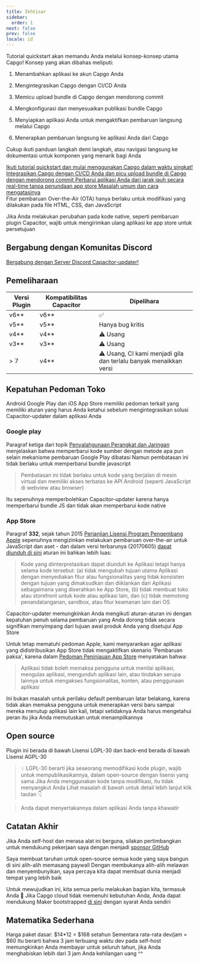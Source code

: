 ```yaml
---
title: Ikhtisar
sidebar:
  order: 1
next: false
prev: false
locale: id
---
```



Tutorial quickstart akan memandu Anda melalui konsep-konsep utama Capgo! Konsep yang akan dibahas meliputi:

<Steps>

1. Menambahkan aplikasi ke akun Capgo Anda

2. Mengintegrasikan Capgo dengan CI/CD Anda

3. Memicu upload bundle di Capgo dengan mendorong commit

4. Mengkonfigurasi dan menyesuaikan publikasi bundle Capgo

5. Menyiapkan aplikasi Anda untuk mengaktifkan pembaruan langsung melalui Capgo

6. Menerapkan pembaruan langsung ke aplikasi Anda dari Capgo

</Steps>

Cukup ikuti panduan langkah demi langkah, atau navigasi langsung ke dokumentasi untuk komponen yang menarik bagi Anda

<CardGrid stagger>
  <a href="/docs/getting-started/add-an-app/" ><Card title="Mulai Tutorial" icon="rocket" >
    Ikuti tutorial quickstart dan mulai menggunakan Capgo dalam waktu singkat!
  </Card></a>
  <a href="/docs/getting-started/deploy/"><Card title="Mudah diintegrasikan" icon="pencil">
    Integrasikan Capgo dengan CI/CD Anda dan picu upload bundle di Capgo dengan mendorong commit
  </Card></a>
  <a href="/docs/live-updates/"><Card title="Dokumentasi Pembaruan Langsung" icon="setting">
    Perbarui aplikasi Anda dari jarak jauh secara real-time tanpa penundaan app store
  </Card></a>
  <a href="/docs/getting-started/troubleshooting"><Card title="Pemecahan Masalah" icon="open-book">
    Masalah umum dan cara mengatasinya
  </Card></a>
</CardGrid>

<Aside type="tip">
Fitur pembaruan Over-the-Air (OTA) hanya berlaku untuk modifikasi yang dilakukan pada file HTML, CSS, dan JavaScript

Jika Anda melakukan perubahan pada kode native, seperti pembaruan plugin Capacitor, wajib untuk mengirimkan ulang aplikasi ke app store untuk persetujuan
</Aside>

## Bergabung dengan Komunitas Discord

[Bergabung dengan Server Discord Capacitor-updater!](https://discordcom/invite/VnYRvBfgA6)

## Pemeliharaan

| Versi Plugin | Kompatibilitas Capacitor | Dipelihara        |
| ------------ | ----------------------- | ----------------- |
| v6\*\*       | v6\*\*                | ✅                 |
| v5\*\*       | v5\*\*                | Hanya bug kritis |
| v4\*\*       | v4\*\*                | ⚠️ Usang |
| v3\*\*       | v3\*\*                | ⚠️ Usang     |
| > 7          | v4\*\*                | ⚠️ Usang, CI kami menjadi gila dan terlalu banyak menaikkan versi     |

## Kepatuhan Pedoman Toko

Android Google Play dan iOS App Store memiliki pedoman terkait yang memiliki aturan yang harus Anda ketahui sebelum mengintegrasikan solusi Capacitor-updater dalam aplikasi Anda

### Google play

Paragraf ketiga dari topik [Penyalahgunaan Perangkat dan Jaringan](https://supportgooglecom/googleplay/android-developer/answer/9888379/?hl=en) menjelaskan bahwa memperbarui kode sumber dengan metode apa pun selain mekanisme pembaruan Google Play dibatasi Namun pembatasan ini tidak berlaku untuk memperbarui bundle javascript
> Pembatasan ini tidak berlaku untuk kode yang berjalan di mesin virtual dan memiliki akses terbatas ke API Android (seperti JavaScript di webview atau browser)

Itu sepenuhnya memperbolehkan Capacitor-updater karena hanya memperbarui bundle JS dan tidak akan memperbarui kode native

### App Store

Paragraf **332**, sejak tahun 2015 [Perjanjian Lisensi Program Pengembang Apple](https://developer.apple.com/programs/ios/information/) sepenuhnya mengizinkan melakukan pembaruan over-the-air untuk JavaScript dan aset - dan dalam versi terbarunya (20170605) [dapat diunduh di sini](https://developer.apple.com/terms/) aturan ini bahkan lebih luas:

> Kode yang diinterpretasikan dapat diunduh ke Aplikasi tetapi hanya selama kode tersebut: (a) tidak mengubah tujuan utama Aplikasi dengan menyediakan fitur atau fungsionalitas yang tidak konsisten dengan tujuan yang dimaksudkan dan diiklankan dari Aplikasi sebagaimana yang diserahkan ke App Store, (b) tidak membuat toko atau storefront untuk kode atau aplikasi lain, dan (c) tidak memotong penandatanganan, sandbox, atau fitur keamanan lain dari OS

Capacitor-updater memungkinkan Anda mengikuti aturan-aturan ini dengan kepatuhan penuh selama pembaruan yang Anda dorong tidak secara signifikan menyimpang dari tujuan awal produk Anda yang disetujui App Store

Untuk tetap mematuhi pedoman Apple, kami menyarankan agar aplikasi yang didistribusikan App Store tidak mengaktifkan skenario 'Pembaruan paksa', karena dalam [Pedoman Peninjauan App Store](https://developer.apple.com/app-store/review/guidelines/) menyatakan bahwa:

> Aplikasi tidak boleh memaksa pengguna untuk menilai aplikasi, mengulas aplikasi, mengunduh aplikasi lain, atau tindakan serupa lainnya untuk mengakses fungsionalitas, konten, atau penggunaan aplikasi

Ini bukan masalah untuk perilaku default pembaruan latar belakang, karena tidak akan memaksa pengguna untuk menerapkan versi baru sampai mereka menutup aplikasi lain kali, tetapi setidaknya Anda harus mengetahui peran itu jika Anda memutuskan untuk menampilkannya

## Open source

Plugin ini berada di bawah Lisensi LGPL-30 dan back-end berada di bawah Lisensi AGPL-30

> 💡 LGPL-30 berarti jika seseorang memodifikasi kode plugin, wajib untuk mempublikasikannya, dalam open-source dengan lisensi yang sama Jika Anda menggunakan kode tanpa modifikasi, itu tidak menyangkut Anda Lihat masalah di bawah untuk detail lebih lanjut klik tautan 👇

<LinkCard
	title="Lisensi?"
	href="https://github.com/Cap-go/capacitor-updater/issues/7"
/>

<LinkCard
	title="Coba GPTS Capgo untuk Mendapatkan bantuan daripada membaca dokumen"
	href="https://chatopenaicom/g/g-3dMwHbF2w-capgo-doc-gpt"
/>

> Anda dapat menyertakannya dalam aplikasi Anda tanpa khawatir

## Catatan Akhir

Jika Anda self-host dan merasa alat ini berguna, silakan pertimbangkan untuk mendukung pekerjaan saya dengan menjadi [sponsor GitHub](https://github.com/sponsors/riderx/)

Saya membuat taruhan untuk open-source semua kode yang saya bangun di sini alih-alih memasang paywall Dengan membukanya alih-alih melawan dan menyembunyikan, saya percaya kita dapat membuat dunia menjadi tempat yang lebih baik

Untuk mewujudkan ini, kita semua perlu melakukan bagian kita, termasuk Anda 🥹 Jika Capgo cloud tidak memenuhi kebutuhan Anda, Anda dapat mendukung Maker bootstrapped [di sini](https://github.com/sponsors/riderx/) dengan syarat Anda sendiri

## Matematika Sederhana

Harga paket dasar: $14*12 = $168 setahun
Sementara rata-rata dev/jam = $60
Itu berarti bahwa 3 jam terbuang waktu dev pada self-host memungkinkan Anda membayar untuk seluruh tahun, jika Anda menghabiskan lebih dari 3 jam Anda kehilangan uang ^^
